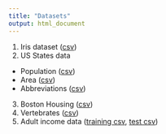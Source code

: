 ```yaml
---
title: "Datasets"
output: html_document
---
```


1. Iris dataset ([csv](data/iris.csv))
2. US States data
  - Population ([csv](data/state-population.csv))
  - Area ([csv](data/state-areas.csv))
  - Abbreviations ([csv](data/state-abbrevs.csv))
3. Boston Housing ([csv](data/boston.csv))
4. Vertebrates ([csv](data/vertebrate.csv))
5. Adult income data ([training csv](data/adult.data), [test csv](data/adult.test))
